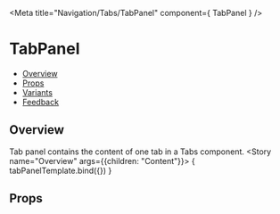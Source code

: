 
<Meta
  title="Navigation/Tabs/TabPanel"
  component={ TabPanel }
/>


# TabPanel
- [Overview](#overview)
- [Props](#props)
- [Variants](#variants)
- [Feedback](#feedback)

## Overview
Tab panel contains the content of one tab in a Tabs component.
<Canvas>
  <Story name="Overview" args={{children: "Content"}}>
    { tabPanelTemplate.bind({}) }
  </Story>
</Canvas>

## Props
<ArgsTable story="Overview" />
